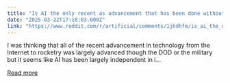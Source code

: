 ```yaml
---
title: "Is AI the only recent as advancement that has been done without the impetus of the US military?"
date: "2025-03-22T17:18:03.000Z"
link: "https://www.reddit.com/r/artificial/comments/1jhdhfm/is_ai_the_only_recent_as_advancement_that_has/"
---
```


I was thinking that all of the recent advancement in technology from the Internet to rocketry was largely advanced though the DOD or the military but it seems like AI has been largely independent in i...

[Read more](https://www.reddit.com/r/artificial/comments/1jhdhfm/is_ai_the_only_recent_as_advancement_that_has/)
